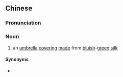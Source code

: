 {{also|青罗伞盖}}
==Chinese==
{{zh-forms|s=青罗伞盖|type=22}}

===Pronunciation===
{{zh-pron
|m=qīngluó sǎngài
|cat=n
}}

===Noun===
{{zh-noun}}

# {{lb|zh|archaic}} an [[umbrella]] [[covering]] [[made]] from [[bluish]]-[[green]] [[silk]]

====Synonyms====
* {{zh-l|青羅傘}}